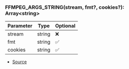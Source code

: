 ### FFMPEG_ARGS_STRING(stream, fmt?, cookies?): Array\<string>
| Parameter | Type | Optional |
| ----------- | ----------- | ----------- |
| stream | string | ❌ |
| fmt | string | ✅ |
| cookies | string | ✅ |


- [Source](https://github.com/Androz2091/discord-player/blob/97a849a/packages/discord-player/src/utils/FFmpegStream.ts#L16)